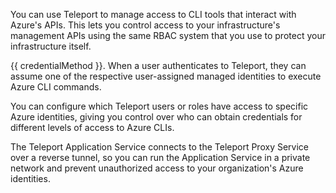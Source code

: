 You can use Teleport to manage access to CLI tools that interact with Azure's
APIs. This lets you control access to your infrastructure's management APIs
using the same RBAC system that you use to protect your infrastructure itself.

{{ credentialMethod }}. When a user authenticates to Teleport, they can
assume one of the respective user-assigned managed identities to execute
Azure CLI commands.

You can configure which Teleport users or roles have access to specific Azure
identities, giving you control over who can obtain credentials for different
levels of access to Azure CLIs.

The Teleport Application Service connects to the Teleport Proxy Service over a
reverse tunnel, so you can run the Application Service in a private network and
prevent unauthorized access to your organization's Azure identities. 
